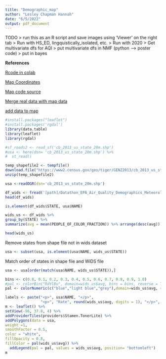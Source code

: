 ```yaml
---
title: "Demographic_map"
author: "Lesley Chapman Hannah"
date: "6/5/2022"
output: pdf_document
---
```


TODO
> run this as an R script and save images using 'Viewer' on the right tab
> Run with HS_ED, lingquistically_isolated, etc.
> Run with 2020
> Get multivariate dfs for AQI
> put multivariate dfs in NMF (python --> poster code)
> put in bayes

**References**

[Rcode in colab](https://stackoverflow.com/questions/54595285/how-to-use-r-with-google-colaboratory)

[Map Coordinates](https://www.census.gov/geographies/mapping-files/2013/geo/carto-boundary-file.html)

[Map code source](https://cfss.uchicago.edu/notes/vector-maps/#fn:Plus-the-Distric)

[Merge real data with map data](https://youtu.be/ukRCrWvRoSA?t=475)

[add data to map](https://youtu.be/8R9NuHmlWzE?t=208)

```r
#install.packages("leaflet")
#install.packages('rgdal')
library(data.table)
library(leaflet)
library(rgdal)

```




```r
#sf_roads2 <- read_sf('cb_2013_us_state_20m.shp')
#usa <- here(dsn= 'cb_2013_us_state_20m.shp') %>%
#  st_read()

temp_shapefile2 <- tempfile()
download.file("https://www2.census.gov/geo/tiger/GENZ2013/cb_2013_us_state_20m.zip", temp_shapefile2)
unzip(temp_shapefile2)

usa <-readOGR(dsn='cb_2013_us_state_20m.shp')
```


```r
df_wids <- fread('[path]/Datathon_EPA_Air_Quality_Demographics_Meteorology_2019.csv')
head(df_wids)
```


```r
is.element(df_wids$STATE, usa$NAME)
```



```r
wids_us <- df_wids %>%
group_by(STATE) %>%
summarize(avg = mean(PEOPLE_OF_COLOR_FRACTION)) %>% arrange(desc(avg))

head(wids_us)
```


Remove states from shape file not in wids dataset


```r
usa <- subset(usa, is.element(usa$NAME, wids_us$STATE))
```

Match order of states in shape file and WiDS file

```r
usa <- usa[order(match(usa$NAME, wids_us$STATE)),]

```


```r
bins <- c(0.0, 0.1, 0.2, 0.3, 0.4, 0.5, 0.6, 0.7, 0.8, 0.9, 1.0)
#pal <- colorBin("RdYlBu", domain=wids_us$avg, bins = bins, reverse = TRUE)
pal <- colorNumeric(c("blue","light blue","grey"),domain=wids_us$avg, reverse = TRUE)
```


```r
labels <- paste("<p>", usa$NAME, "</p>",
                "<p>", "Rate", round(wids_us$avg, digits = 1), "</p>", sep="")
m <- leaflet() %>%
setView(-96, 37.8, 4) %>%
addProviderTiles(providers$Stamen.TonerLite) %>%
addPolygons(data = usa,
weight =1,
smoothFactor = 0.5,
color = "white",
fillOpacity = 0.8, 
fillColor = pal(wids_us$avg)) %>%
  addLegend(pal = pal, values = wids_us$avg, position= "bottomleft")
m


```










